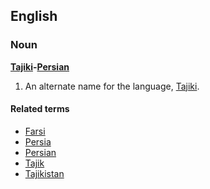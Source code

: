 ==English==
===Noun===<!-- also an adjective? -->
'''[[Tajiki]]-[[Persian]]'''

#An alternate name for the language, [[Tajiki]].

====Related terms====
*[[Farsi]]
*[[Persia]]
*[[Persian]]
*[[Tajik]]
*[[Tajikistan]]